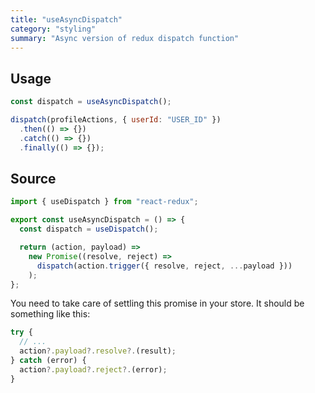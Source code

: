 ```yaml
---
title: "useAsyncDispatch"
category: "styling"
summary: "Async version of redux dispatch function"
---
```


## Usage

```javascript
const dispatch = useAsyncDispatch();

dispatch(profileActions, { userId: "USER_ID" })
  .then(() => {})
  .catch(() => {})
  .finally(() => {});
```

## Source

```javascript
import { useDispatch } from "react-redux";

export const useAsyncDispatch = () => {
  const dispatch = useDispatch();

  return (action, payload) =>
    new Promise((resolve, reject) =>
      dispatch(action.trigger({ resolve, reject, ...payload }))
    );
};
```

You need to take care of settling this promise in your store.
It should be something like this:

```javascript
try {
  // ...
  action?.payload?.resolve?.(result);
} catch (error) {
  action?.payload?.reject?.(error);
}
```
